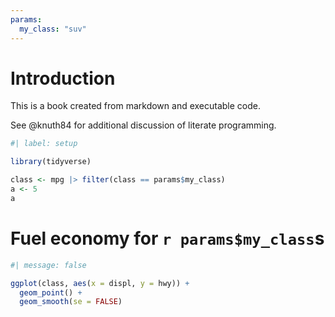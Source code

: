 ```yaml
---
params:
  my_class: "suv"
---
```


# Introduction

This is a book created from markdown and executable code.

See @knuth84 for additional discussion of literate programming.

```r
#| label: setup

library(tidyverse)

class <- mpg |> filter(class == params$my_class)
a <- 5
a
```

# Fuel economy for `r params$my_class`s

```r
#| message: false

ggplot(class, aes(x = displ, y = hwy)) +
  geom_point() +
  geom_smooth(se = FALSE)
```

